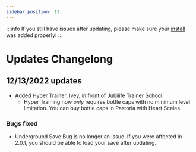 ```yaml
---
sidebar_position: 13
---
```

:::info
If you still have issues after updating, please make sure your [install](installation.mdx) was added properly!
:::

# Updates Changelong
## 12/13/2022 updates
- Added Hyper Trainer, Ivey, in front of Jubilife Trainer School.
  - Hyper Training now *only* requires bottle caps with no minimum level limitation. You can buy bottle caps in Pastoria with Heart Scales.

### Bugs fixed
- Underground Save Bug is no longer an issue. If you were affected in 2.0.1, you should be able to load your save after updating.
